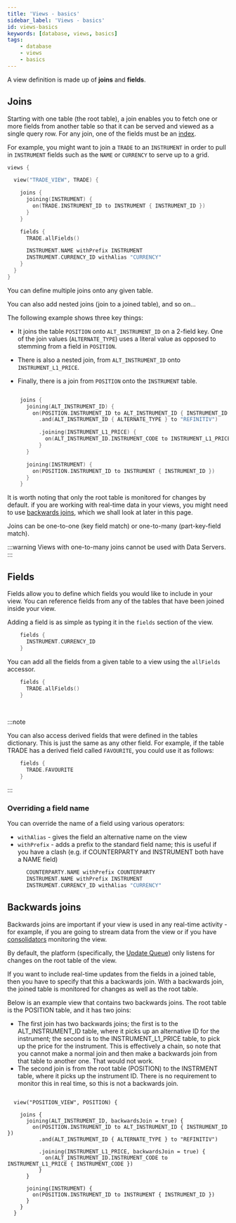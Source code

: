 ```yaml
---
title: 'Views - basics'
sidebar_label: 'Views - basics'
id: views-basics
keywords: [database, views, basics]
tags:
    - database
    - views
    - basics
---
```



A view definition is made up of **joins** and **fields**.

## Joins

Starting with one table (the root table), a join enables you to fetch one or more fields from another table so that it can be served and viewed as a single query row. For any join, one of the fields must be an [index](/database/fields-tables-views/tables/tables-basics/#primary-key-and-other-indices). 

For example, you might want to join a `TRADE` to an `INSTRUMENT` in order to pull in `INSTRUMENT` fields such as the `NAME` or `CURRENCY` to serve up to a grid.

```kotlin
views {

  view("TRADE_VIEW", TRADE) {

    joins {
      joining(INSTRUMENT) {
        on(TRADE.INSTRUMENT_ID to INSTRUMENT { INSTRUMENT_ID })
      }
    }

    fields {
      TRADE.allFields()

      INSTRUMENT.NAME withPrefix INSTRUMENT
      INSTRUMENT.CURRENCY_ID withAlias "CURRENCY"
    }
  }
}
```

You can define multiple joins onto any given table.

You can also add nested joins (join to a joined table), and so on...

The following example shows three key things:

- It joins the table `POSITION` onto `ALT_INSTRUMENT_ID` on a 2-field key. One of the join values (`ALTERNATE_TYPE`) uses a literal value as opposed to stemming from a field in `POSITION`.

- There is also a nested join, from `ALT_INSTRUMENT_ID` onto `INSTRUMENT_L1_PRICE`.

- Finally, there is a join from `POSITION` onto the `INSTRUMENT` table.

```kotlin

    joins {
      joining(ALT_INSTRUMENT_ID) {
        on(POSITION.INSTRUMENT_ID to ALT_INSTRUMENT_ID { INSTRUMENT_ID })
          .and(ALT_INSTRUMENT_ID { ALTERNATE_TYPE } to "REFINITIV")                            

          .joining(INSTRUMENT_L1_PRICE) {
            on(ALT_INSTRUMENT_ID.INSTRUMENT_CODE to INSTRUMENT_L1_PRICE { INSTRUMENT_CODE }) 
          }
      }

      joining(INSTRUMENT) {
        on(POSITION.INSTRUMENT_ID to INSTRUMENT { INSTRUMENT_ID })
      }
    }

```

It is worth noting that only the root table is monitored for changes by default. if you are working with real-time data in your views, you might need to use [backwards joins](#backwards-joins), which we shall look at later in this page.

Joins can be one-to-one (key field match) or one-to-many (part-key-field match).

:::warning
Views with one-to-many joins cannot be used with Data Servers.
:::

## Fields

Fields allow you to define which fields you would like to include in your view. You can reference fields from any of the tables that have been joined inside your view.

Adding a field is as simple as typing it in the `fields` section of the view.

```kotlin
    fields {
      INSTRUMENT.CURRENCY_ID 
    }
```

You can add all the fields from a given table to a view using the `allFields` accessor.

```kotlin
    fields {
      TRADE.allFields()
    }
```

<br/>

:::note

You can also access derived fields that were defined in the tables dictionary. This is just the same as any other field. For example, if the table TRADE has a derived field called `FAVOURITE`, you could use it as follows:


```kotlin
    fields {
      TRADE.FAVOURITE
    }
```

:::

### Overriding a field name

You can override the name of a field using various operators:

- `withAlias` - gives the field an alternative name on the view
- `withPrefix` - adds a prefix to the standard field name; this is useful if you have a clash (e.g. if COUNTERPARTY and INSTRUMENT both have a NAME field)

```kotlin
      COUNTERPARTY.NAME withPrefix COUNTERPARTY
      INSTRUMENT.NAME withPrefix INSTRUMENT
      INSTRUMENT.CURRENCY_ID withAlias "CURRENCY"
```
## Backwards joins
Backwards joins are important if your view is used in any real-time activity - for example, if you are going to stream data from the view or if you have [consolidators](/server/consolidator/introduction/) monitoring the view.

By default, the platform (specifically, the [Update Queue](/operations/update-queue/overview/)) only listens for changes on the root table of the view.

If you want to include real-time updates from the fields in a joined table, then you have to specify that this a backwards join. With a backwards join, the joined table is monitored for changes as well as the root table.

Below is an example view that contains two backwards joins. The root table is the POSITION table, and it has two joins:

- The first join has two backwards joins; the first is to the ALT_INSTRUMENT_ID table, where it picks up an alternative ID for the instrument; the second is to the INSTRUMENT_L1_PRICE table, to pick up the price for the instrument. This is effectively a chain, so note that you cannot make a normal join and then make a backwards join from that table to another one. That would not work.
- The second join is from the root table (POSITION) to the INSTRMENT table, where it picks up the instrument ID. There is no requirement to monitor this in real time, so this is not a backwards join. 

```

  view("POSITION_VIEW", POSITION) {

    joins {
      joining(ALT_INSTRUMENT_ID, backwardsJoin = true) {
        on(POSITION.INSTRUMENT_ID to ALT_INSTRUMENT_ID { INSTRUMENT_ID })
          .and(ALT_INSTRUMENT_ID { ALTERNATE_TYPE } to "REFINITIV")

          .joining(INSTRUMENT_L1_PRICE, backwardsJoin = true) {
            on(ALT_INSTRUMENT_ID.INSTRUMENT_CODE to INSTRUMENT_L1_PRICE { INSTRUMENT_CODE })
          }
      }

      joining(INSTRUMENT) {
        on(POSITION.INSTRUMENT_ID to INSTRUMENT { INSTRUMENT_ID })
      }
    } 
  }

```
 
